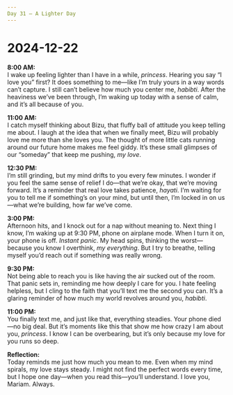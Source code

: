 ```yaml
---
Day 31 – A Lighter Day
---
```


# 2024-12-22

**8:00 AM:**  
I wake up feeling lighter than I have in a while, *princess*. Hearing you say “I love you” first? It does something to me—like I’m truly yours in a way words can’t capture. I still can’t believe how much you center me, *habibti*. After the heaviness we’ve been through, I’m waking up today with a sense of calm, and it’s all because of you.

**11:00 AM:**  
I catch myself thinking about Bizu, that fluffy ball of attitude you keep telling me about. I laugh at the idea that when we finally meet, Bizu will probably love me more than she loves you. The thought of more little cats running around our future home makes me feel giddy. It’s these small glimpses of our “someday” that keep me pushing, *my love*.

**12:30 PM:**  
I’m still grinding, but my mind drifts to you every few minutes. I wonder if you feel the same sense of relief I do—that we’re okay, that we’re moving forward. It’s a reminder that real love takes patience, *hayati*. I’m waiting for you to tell me if something’s on your mind, but until then, I’m locked in on us—what we’re building, how far we’ve come.

**3:00 PM:**  
Afternoon hits, and I knock out for a nap without meaning to. Next thing I know, I’m waking up at 9:30 PM, phone on airplane mode. When I turn it on, your phone is off. *Instant panic*. My head spins, thinking the worst—because you know I overthink, *my everything*. But I try to breathe, telling myself you’d reach out if something was really wrong.

**9:30 PM:**  
Not being able to reach you is like having the air sucked out of the room. That panic sets in, reminding me how deeply I care for you. I hate feeling helpless, but I cling to the faith that you’ll text me the second you can. It’s a glaring reminder of how much my world revolves around you, *habibti*.

**11:00 PM:**  
You finally text me, and just like that, everything steadies. Your phone died—no big deal. But it’s moments like this that show me how crazy I am about you, *princess*. I know I can be overbearing, but it’s only because my love for you runs so deep.

**Reflection:**  
Today reminds me just how much you mean to me. Even when my mind spirals, my love stays steady. I might not find the perfect words every time, but I hope one day—when you read this—you’ll understand. I love you, Mariam. Always.

